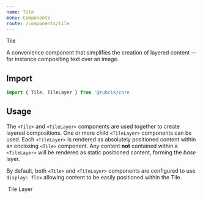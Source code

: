```yaml
---
name: Tile
menu: Components
route: /components/tile
---
```





<head>Tile</head>

<lede>A convenience component that simplifies the creation of layered content — for instance compositing text over an image.</lede> 

## Import

```javascript
import { Tile, TileLayer } from '@rubrik/core
```

## Usage

The `<Tile>` and `<TileLayer>` components are used together to create layered compositions. 
One or more child `<TileLayer>` components can be used. Each `<TileLayer>` is rendered as absolutely positioned content within an enclosing `<Tile>` component.
Any content **not** contained within a `<TileLayer>` will be rendered as static positioned content, forming the *base* layer.  

By default, both `<Tile>` and `<TileLayer>` components are configured to use `display: flex` allowing content to be easily positioned within the Tile.

<Playground>
  <Tile sx={{ justifyContent: 'center', alignItems: 'center' }}>
    <Image srcset={srcset} />
    <TileLayer justifyContent="center" alignItems="center">
      <Heading
        variant="foolscap"
        sx={{
          textAlign: 'center',
          color: 'rgba(255, 255, 255, 0.5)',
        }}
      >
        Tile Layer
      </Heading>
    </TileLayer>
  </Tile>
</Playground>


